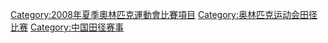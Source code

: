 {{Commonscat|Athletics at the 2008 Summer Olympics}}

[[Category:2008年夏季奧林匹克運動會比賽項目|Category:2008年夏季奧林匹克運動會比賽項目]]
[[Category:奥林匹克运动会田径比赛|Category:奥林匹克运动会田径比赛]]
[[Category:中国田径赛事|Category:中国田径赛事]]